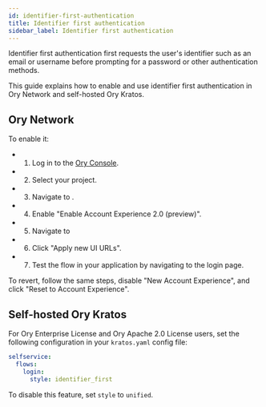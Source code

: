 ```yaml
---
id: identifier-first-authentication
title: Identifier first authentication
sidebar_label: Identifier first authentication
---
```


Identifier first authentication first requests the user's identifier such as an email or username before prompting for a password
or other authentication methods.

This guide explains how to enable and use identifier first authentication in Ory Network and self-hosted Ory Kratos.

## Ory Network

To enable it:

- 1. Log in to the [Ory Console](https://console.ory.sh).
- 2. Select your project.
- 3. Navigate to <ConsoleLink route="project.accountExperience.theming.route" />.
- 4. Enable "Enable Account Experience 2.0 (preview)".
- 5. Navigate to <ConsoleLink route="project.ui.route" />
- 6. Click "Apply new UI URLs".
- 7. Test the flow in your application by navigating to the login page.

To revert, follow the same steps, disable "New Account Experience", and click "Reset to Account Experience".

## Self-hosted Ory Kratos

For Ory Enterprise License and Ory Apache 2.0 License users, set the following configuration in your `kratos.yaml` config file:

```yaml title="kratos-config.yaml"
selfservice:
  flows:
    login:
      style: identifier_first
```

To disable this feature, set `style` to `unified`.
